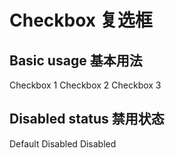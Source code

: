 

<Meta title="Components 基础组件/03 - Checkbox 多选框" component={Checkbox} />

# Checkbox 复选框

## Basic usage 基本用法

<Preview>
  <Row>
    <Checkbox name="rx-checkbox-demo1" className="rx-checkbox-demo1" checked>
      Checkbox 1
    </Checkbox>
    <Checkbox name="rx-checkbox-demo1" className="rx-checkbox-demo1">
      Checkbox 2
    </Checkbox>
    <Checkbox name="rx-checkbox-demo1" className="rx-checkbox-demo1">
      Checkbox 3
    </Checkbox>
  </Row>
</Preview>

<Preview>
  <Row>
    <Checkbox name="rx-checkbox-demo3" className="rx-checkbox-demo2" checked></Checkbox>
    <Checkbox name="rx-checkbox-demo3" className="rx-checkbox-demo2"></Checkbox>
  </Row>
</Preview>

## Disabled status 禁用状态

<Preview>
  <Row>
    <Checkbox name="rx-checkbox-demo3" className="rx-checkbox-demo3" disabled>
      Default
    </Checkbox>
    <Checkbox name="rx-checkbox-demo3" className="rx-checkbox-demo3" disabled>
      Disabled
    </Checkbox>
    <Checkbox name="rx-checkbox-demo3" className="rx-checkbox-demo4" disabled checked>
      Disabled
    </Checkbox>
  </Row>
</Preview>
